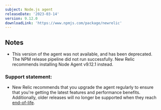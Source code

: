 ```yaml
---
subject: Node.js agent
releaseDate: '2023-03-14'
version: 9.12.0
downloadLink: 'https://www.npmjs.com/package/newrelic'
---
```


## Notes

* This version of the agent was not available, and has been deprecated. The NPM release pipeline did not run successfully. New Relic recommends installing Node Agent v9.12.1 instead.

### Support statement:

* New Relic recommends that you upgrade the agent regularly to ensure that you're getting the latest features and performance benefits. Additionally, older releases will no longer be supported when they reach [end-of-life](/docs/using-new-relic/cross-product-functions/install-configure/notification-changes-new-relic-saas-features-distributed-software).
